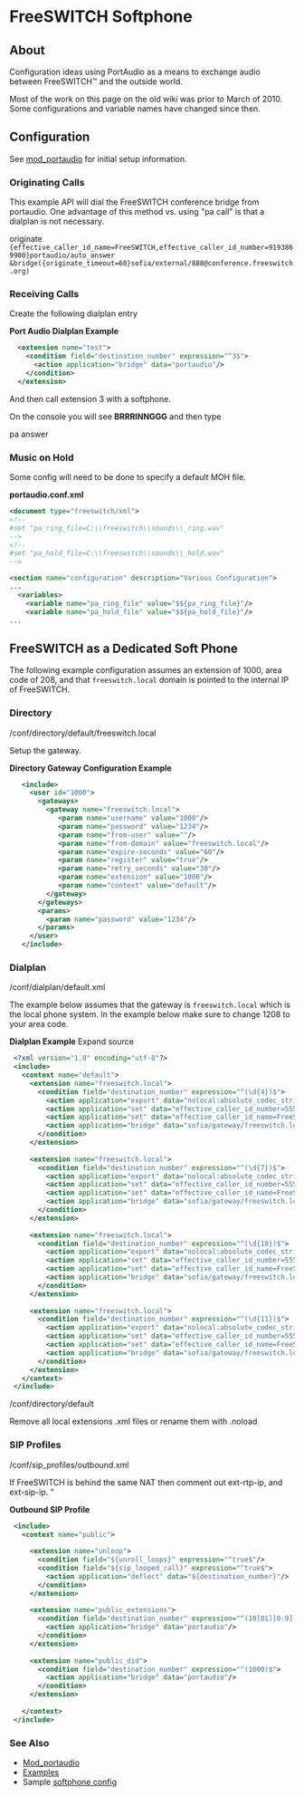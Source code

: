 
# FreeSWITCH Softphone 

 

## About

Configuration ideas using PortAudio as a means to exchange audio between FreeSWITCH™ and the outside world.

Most of the work on this page on the old wiki was prior to March of 2010\. Some configurations and variable names have changed since then.


## Configuration 

See [mod\_portaudio](https://wiki.freeswitch.org/wiki/Mod%5Fportaudio "Mod portaudio") for initial setup information.

###  Originating Calls 

This example API will dial the FreeSWITCH conference bridge from portaudio. One advantage of this method vs. using "pa call" is that a dialplan is not necessary.

originate `{effective_caller_id_name=FreeSWITCH,effective_caller_id_number=9193869900}portaudio/auto_answer &bridge({originate_timeout=60}sofia/external/888@conference.freeswitch.org)`

###  Receiving Calls 

Create the following dialplan entry

**Port Audio Dialplan Example**

```xml
  <extension name="test">
    <condition field="destination_number" expression="^3$">
      <action application="bridge" data="portaudio"/>
    </condition>
  </extension>
```

And then call extension 3 with a softphone.

On the console you will see **BRRRINNGGG** and then type

pa answer

###  Music on Hold 

Some config will need to be done to specify a default MOH file.

**portaudio.conf.xml**

```xml
<document type="freeswitch/xml">
<!--
#set "pa_ring_file=C:\\freeswitch\\sounds\\_ring.wav"
-->
<!--
#set "pa_hold_file=C:\\freeswitch\\sounds\\_hold.wav"
-->

<section name="configuration" description="Various Configuration">
...
  <variables>
    <variable name="pa_ring_file" value="$${pa_ring_file}"/>
    <variable name="pa_hold_file" value="$${pa_hold_file}"/>
...
```

## FreeSWITCH as a Dedicated Soft Phone 

The following example configuration assumes an extension of 1000, area code of 208, and that `freeswitch.local` domain is pointed to the internal IP of FreeSWITCH.

### Directory

/conf/directory/default/freeswitch.local

Setup the gateway.

**Directory Gateway Configuration Example**

```xml
   <include>
     <user id="1000">
       <gateways>
         <gateway name="freeswitch.local">
         	<param name="username" value="1000"/>
         	<param name="password" value="1234"/>
         	<param name="from-user" value=""/>
         	<param name="from-domain" value="freeswitch.local"/>
         	<param name="expire-seconds" value="60"/>
         	<param name="register" value="true"/>
         	<param name="retry_seconds" value="30"/>
         	<param name="extension" value="1000"/>
         	<param name="context" value="default"/>
         </gateway>
       </gateways>
       <params>
         <param name="password" value="1234"/>
       </params>
     </user>
   </include>
```

### Dialplan

/conf/dialplan/default.xml

The example below assumes that the gateway is `freeswitch.local` which is the local phone system. In the example below make sure to change 1208 to your area code.

**Dialplan Example** Expand source 

```xml
 <?xml version="1.0" encoding="utf-8"?>
 <include>
   <context name="default">
     <extension name="freeswitch.local">
       <condition field="destination_number" expression="^(\d{4})$">
         <action application="export" data="nolocal:absolute_codec_string=PCMU"/>
         <action application="set" data="effective_caller_id_number=5555551212"/>
         <action application="set" data="effective_caller_id_name=FreeSWITCH"/>
         <action application="bridge" data="sofia/gateway/freeswitch.local/$1"/>
       </condition>
     </extension>
         
     <extension name="freeswitch.local">
       <condition field="destination_number" expression="^(\d{7})$">
         <action application="export" data="nolocal:absolute_codec_string=PCMU"/>
         <action application="set" data="effective_caller_id_number=5555551212"/>
         <action application="set" data="effective_caller_id_name=FreeSWITCH"/>
         <action application="bridge" data="sofia/gateway/freeswitch.local/1208$1"/>
       </condition>
     </extension>
   
     <extension name="freeswitch.local">
       <condition field="destination_number" expression="^(\d{10})$">
         <action application="export" data="nolocal:absolute_codec_string=PCMU"/>
         <action application="set" data="effective_caller_id_number=5555551212"/>
         <action application="set" data="effective_caller_id_name=FreeSWITCH"/>
         <action application="bridge" data="sofia/gateway/freeswitch.local/1$1"/>
       </condition>
     </extension>
   
     <extension name="freeswitch.local">
       <condition field="destination_number" expression="^(\d{11})$">
         <action application="export" data="nolocal:absolute_codec_string=PCMU"/>
         <action application="set" data="effective_caller_id_number=5555551212"/>
         <action application="set" data="effective_caller_id_name=FreeSWITCH"/>
         <action application="bridge" data="sofia/gateway/freeswitch.local/$1"/>
       </condition>
     </extension>
   </context>
 </include>
```

/conf/directory/default

Remove all local extensions .xml files or rename them with .noload

### SIP Profiles

/conf/sip\_profiles/outbound.xml

If FreeSWITCH is behind the same NAT then comment out ext-rtp-ip, and ext-sip-ip. "

**Outbound SIP Profile**

```xml
 <include>
   <context name="public">
 
     <extension name="unloop">
       <condition field="${unroll_loops}" expression="^true$"/>
       <condition field="${sip_looped_call}" expression="^true$">
 	     <action application="deflect" data="${destination_number}"/>
       </condition>
     </extension>
 
     <extension name="public_extensions">
       <condition field="destination_number" expression="^(10[01][0-9])$">
 	     <action application="bridge" data="portaudio"/>
       </condition>
     </extension>
 
     <extension name="public_did">
       <condition field="destination_number" expression="^(1000)$">
 	     <action application="bridge" data="portaudio"/>
       </condition>
     </extension>
 
   </context>
 </include>
```

### See Also

* [Mod\_portaudio](https://wiki.freeswitch.org/wiki/Mod%5Fportaudio "Mod portaudio")
* [Examples](https://wiki.freeswitch.org/wiki/Examples "Examples")
* Sample [softphone config](http://svn.freeswitch.org/svn/configs/softphone/)


